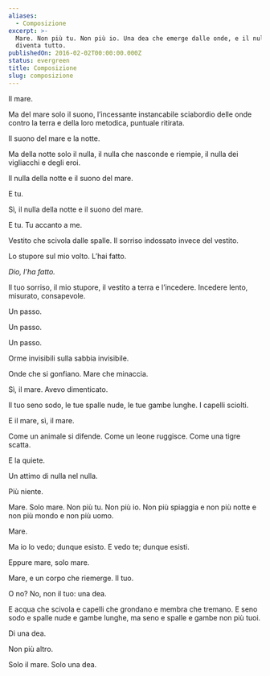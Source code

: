 ```yaml
---
aliases:
  - Composizione
excerpt: >-
  Mare. Non più tu. Non più io. Una dea che emerge dalle onde, e il nulla
  diventa tutto.
publishedOn: 2016-02-02T00:00:00.000Z
status: evergreen
title: Composizione
slug: composizione
---
```

Il mare.

Ma del mare solo il suono, l’incessante instancabile sciabordio delle onde contro la terra e della loro metodica, puntuale ritirata.

Il suono del mare e la notte.

Ma della notte solo il nulla, il nulla che nasconde e riempie, il nulla dei vigliacchi e degli eroi.

Il nulla della notte e il suono del mare.

E tu.

Sì, il nulla della notte e il suono del mare.

E tu. Tu accanto a me.

Vestito che scivola dalle spalle. Il sorriso indossato invece del vestito.

Lo stupore sul mio volto. L’hai fatto.

_Dio, l’ha fatto._

Il tuo sorriso, il mio stupore, il vestito a terra e l’incedere. Incedere lento, misurato, consapevole.

Un passo.

Un passo.

Un passo.

Orme invisibili sulla sabbia invisibile.

Onde che si gonfiano. Mare che minaccia.

Sì, il mare. Avevo dimenticato.

Il tuo seno sodo, le tue spalle nude, le tue gambe lunghe. I capelli sciolti.

E il mare, sì, il mare.

Come un animale si difende. Come un leone ruggisce. Come una tigre scatta.

E la quiete.

Un attimo di nulla nel nulla.

Più niente.

Mare. Solo mare. Non più tu. Non più io. Non più spiaggia e non più notte e non più mondo e non più uomo.

Mare.

Ma io lo vedo; dunque esisto. E vedo te; dunque esisti.

Eppure mare, solo mare.

Mare, e un corpo che riemerge. Il tuo.

O no? No, non il tuo: una dea.

E acqua che scivola e capelli che grondano e membra che tremano. E seno sodo e spalle nude e gambe lunghe, ma seno e spalle e gambe non più tuoi.

Di una dea.

Non più altro.

Solo il mare. Solo una dea.
